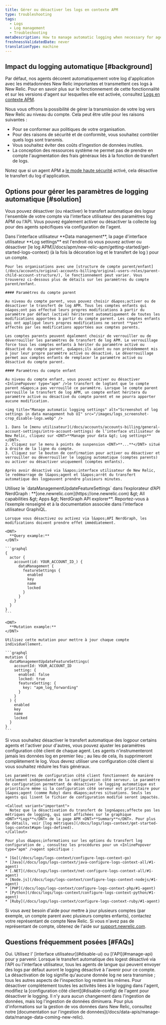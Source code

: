 ```yaml
---
title: Gérer ou désactiver les logs en contexte APM
type: troubleshooting
tags:
  - Logs
  - Log management
  - Troubleshooting
metaDescription: How to manage automatic logging when necessary for agents using APM logs in context.
freshnessValidatedDate: never
translationType: machine
---
```


## Impact du logging automatique [#background]

Par défaut, nos agents <InlinePopover type="apm" />décorent automatiquement votre log d&apos;application avec les métadonnées New Relic importantes et transmettent ces logs à New Relic. Pour en savoir plus sur le fonctionnement de cette fonctionnalité et sur les versions d&apos;agent sur lesquelles elle est activée, consultez [Logs en contexte APM](/docs/apm/new-relic-apm/getting-started/get-started-logs-context).

Nous vous offrons la possibilité de gérer la transmission de votre log vers New Relic au niveau du compte. Cela peut être utile pour les raisons suivantes :

* Pour se conformer aux politiques de votre organisation.
* Pour des raisons de sécurité et de conformité, vous souhaitez contrôler quels logs sont transmis.
* Vous souhaitez éviter des coûts d’ingestion de données inutiles.
* La conception des ressources système ne permet pas de prendre en compte l&apos;augmentation des frais généraux liés à la fonction de transfert de logs.

Notez que si un agent APM a [le mode haute sécurité](/docs/apm/agents/manage-apm-agents/configuration/high-security-mode) activé, cela désactive le transfert du log d&apos;application.

## Options pour gérer les paramètres de logging automatique [#solution]

Vous pouvez désactiver (ou réactiver) le transfert automatique des logsur l&apos;ensemble de votre compte via l&apos;interface utilisateur des paramètres log APM ou l&apos;API. Vous pouvez également activer ou désactiver la collecte log pour des agents spécifiques via configuration de l&apos;agent.

<CollapserGroup>
  <Collapser className="freq-link" id="manage-ui" title="Gérer les paramètres via l'interface utilisateur">
    Dans l&apos;interface utilisateur <DNT>**Data management**</DNT>, la page d&apos;interface utilisateur <DNT>**Log settings**</DNT> est l&apos;endroit où vous pouvez activer ou désactiver [le log APM](/docs/apm/new-relic-apm/getting-started/get-started-logs-context) (à la fois la décoration log et le transfert de log ) pour un compte.

    Pour les organisations avec une [structure de compte parent/enfant](/docs/accounts/original-accounts-billing/original-users-roles/parent-child-account-structure/), le fonctionnement peut varier. Vous trouverez ci-dessous plus de détails sur les paramètres du compte parent/enfant.

    #### Paramètres du compte parent

    Au niveau du compte parent, vous pouvez choisir d&apos;activer ou de désactiver le transfert de log APM. Tous les comptes enfants qui n&apos;ont pas effectué leurs propres modifications à partir du paramètre par défaut (activé) hériteront automatiquement de toutes les modifications apportées à partir du compte parent. Les comptes enfants qui ont appliqué leurs propres modifications ne seront **pas** affectés par les modifications apportées aux comptes parents.

    Les comptes parents peuvent également choisir de verrouiller ou de déverrouiller les paramètres de transfert de log APM. Le verrouillage force tous les comptes enfants à hériter du paramètre activé ou désactivé du compte parent, qu&apos;ils aient ou non précédemment mis à jour leur propre paramètre activé ou désactivé. Le déverrouillage permet aux comptes enfants de remplacer le paramètre activé ou désactivé du compte parent.

    #### Paramètres du compte enfant

    Au niveau du compte enfant, vous pouvez activer ou désactiver <InlinePopover type="apm" />le transfert de logtant que le compte parent n&apos;a pas verrouillé ce paramètre. Lorsque le compte parent verrouille le transfert de log APM, un compte enfant héritera du paramètre activé ou désactivé du compte parent et ne pourra apporter aucune modification.

    <img title="Manage automatic logging settings" alt="Screenshot of log settings in data management hub UI" src="/images/logs_screenshot-crop_disable-logs.webp" />

    1. Dans le [menu utilisateur](/docs/accounts/accounts-billing/general-account-settings/intro-account-settings) de l’interface utilisateur de New Relic, cliquez sur <DNT>**Manage your data &gt; Log settings**</DNT>.
    2. Cliquez sur le menu à points de suspension <DNT>**...**</DNT> situé à droite de la ligne du compte.
    3. Cliquez sur le bouton de confirmation pour activer ou désactiver et verrouiller ou déverrouiller le logging automatique (comptes parents) ou activer ou désactiver uniquement (comptes enfants).

    Après avoir désactivé via l&apos;interface utilisateur de New Relic, le redémarrage de l&apos;agent et l&apos;arrêt du transfert automatique des logpeuvent prendre plusieurs minutes.
  </Collapser>

  <Collapser className="freq-link" id="manage-api" title="Gérer via API">
    Utilisez le `dataManagementUpdateFeatureSettings` dans l’explorateur d’API NerdGraph : <DNT>**[one.newrelic.com](https://one.newrelic.com) &amp;gt; All capabilities &amp;gt; Apps &amp;gt; NerdGraph API explorer**</DNT>. Reportez-vous à l’exemple renseigné et à la documentation associée dans l’interface utilisateur GraphiQL.

    Lorsque vous désactivez ou activez via l&apos;API NerdGraph, les modifications doivent prendre effet immédiatement.

    <DNT>
      **Query example:**
    </DNT>

    ```graphql
    {
      actor {
        account(id: YOUR_ACCOUNT_ID_) {
          dataManagement {
            featureSettings {
              enabled
              key
              name
              locked
            }
          }
        }
      }
    }
    ```

    <DNT>
      **Mutation example:**
    </DNT>

    Utilisez cette mutation pour mettre à jour chaque compte individuellement.

    ```graphql
    mutation {
      dataManagementUpdateFeatureSettings(
        accountId: YOUR_ACCOUNT_ID
        setting: {
          enabled: false
          locked: true
          featureSetting: { 
            key: "apm_log_forwarding" 
          }
        }
      ) {
        enabled
        key
        name
        locked
      }
    }
    ```
  </Collapser>

  <Collapser className="freq-link" id="disable-config" title="Désactiver pour les agents APM">
    Si vous souhaitez désactiver le transfert automatique des logpour certains agents et l&apos;activer pour d&apos;autres, vous pouvez ajuster les paramètres configuration côté client de chaque agent. Les agents n&apos;instrumenteront jamais les données log en premier lieu ; au lieu de cela, ils supprimeront complètement le log. Vous devrez utiliser une configuration côté client si vous souhaitez réduire les frais généraux.

    Les paramètres de configuration côté client fonctionnent de manière totalement indépendante de la configuration côté serveur. Le paramètre de configuration permettant de désactiver le logging automatique est prioritaire même si la configuration côté serveur est prioritaire pour l&apos;agent (comme Ruby) dans d&apos;autres situations. Seuls les agents qui lisent le fichier de configuration modifié seront impactés.

    <Callout variant="important">
      Notez que la désactivation du transfert de logn&apos;affecte pas les métriques de logging, qui sont affichées sur le graphique <DNT>**Logs**</DNT> de la page APM <DNT>**Summary**</DNT>. Pour plus de détails, voir [log métriques](/docs/logs/logs-context/get-started-logs-context#apm-logs-defined).
    </Callout>

    Pour plus d&apos;informations sur les options du transfert log configuration de , consultez les procédures pour un <InlinePopover type="apm" />agent spécifique :

    * [Go](/docs/logs/logs-context/configure-logs-context-go)
    * [Java](/docs/logs/logs-context/java-configure-logs-context-all/#1-agent)
    * [.NET](/docs/logs/logs-context/net-configure-logs-context-all/#1-agent)
    * [Node.js](/docs/logs/logs-context/configure-logs-context-nodejs/#1-agent)
    * [PHP](/docs/logs/logs-context/configure-logs-context-php/#1-agent)
    * [Python](/docs/logs/logs-context/configure-logs-context-python/#1-agent)
    * [Ruby](/docs/logs/logs-context/configure-logs-context-ruby/#1-agent)
  </Collapser>
</CollapserGroup>

Si vous avez besoin d&apos;aide pour mettre à jour plusieurs comptes (par exemple, un compte parent avec plusieurs comptes enfants), contactez votre représentant de compte New Relic. Si vous n&apos;avez pas de représentant de compte, obtenez de l&apos;aide sur [support.newrelic.com](https://support.newrelic.com).

## Questions fréquemment posées [#FAQs]

<CollapserGroup>
  <Collapser id="disable-before-install" title="Puis-je désactiver le log des agents avant d'installer des agents linguistiques ?">
    Oui. Utilisez l&apos; [interface utilisateur](#disable-ui) ou [l&apos;API](#manage-api) pour y parvenir.
  </Collapser>

  <Collapser id="install-after-disable" title="Que se passe-t-il si d’autres agents sont ajoutés après avoir effectué cette modification ?">
    Lorsque le transfert automatique des logest désactivé via l&apos;API ou l&apos;interface utilisateur, tous les agents de langue <InlinePopover type="apm" />qui peuvent envoyer des logs par défaut auront le logging désactivé à l&apos;avenir pour ce compte.
  </Collapser>

  <Collapser id="overhead-impact" title="Quel impact cela a-t-il sur les frais généraux du client ?">
    La désactivation de <InlinePopover type="apm" />log signifie qu&apos;aucune donnée log ne sera transmise ; tous les autres aspects de l&apos;inspection log restent les mêmes. Pour désactiver complètement toutes les activités liées à le logging dans l&apos;agent, modifiez la [configuration côté client](#disable-config) de l&apos;agent pour désactiver le logging.
  </Collapser>

  <Collapser id="billing-impact" title="Comment mes données ingérées facturables changent-elles en désactivant le transfert automatique des log ?">
    Il n&apos;y aura aucun changement dans <InlinePopover type="apm" />l&apos;ingestion de données, mais log l&apos;ingestion de données diminuera. Pour plus d&apos;informations sur la gestion de vos données dans New Relic, consultez notre [documentation sur l&apos;ingestion de données](/docs/data-apis/manage-data/manage-data-coming-new-relic).
  </Collapser>
</CollapserGroup>